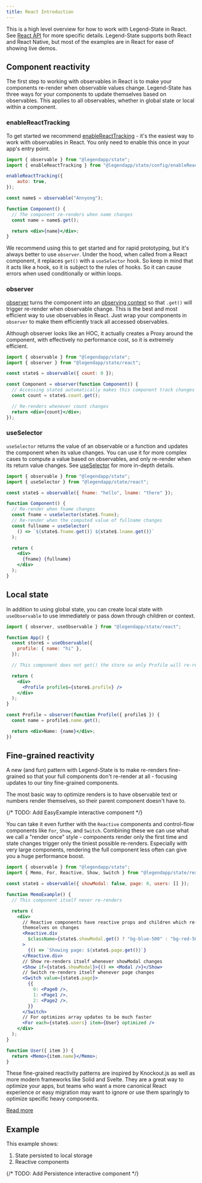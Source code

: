 ```yaml
---
title: React Introduction
---
```



This is a high level overview for how to work with Legend-State in React. See [React API](../react-api) for more specific details. Legend-State supports both React and React Native, but most of the examples are in React for ease of showing live demos.

## Component reactivity

The first step to working with observables in React is to make your components re-render when observable values change. Legend-State has three ways for your components to update themselves based on observables. This applies to all observables, whether in global state or local within a component.

### enableReactTracking

To get started we recommend [enableReactTracking](../../usage/configuring#enablereacttracking) - it's the easiest way to work with observables in React. You only need to enable this once in your app's entry point.

```jsx
import { observable } from "@legendapp/state";
import { enableReactTracking } from "@legendapp/state/config/enableReactTracking";

enableReactTracking({
    auto: true,
});

const name$ = observable("Annyong");

function Component() {
  // The component re-renders when name changes
  const name = name$.get();

  return <div>{name}</div>;
}
```

We recommend using this to get started and for rapid prototyping, but it's always better to use `observer`. Under the hood, when called from a React component, it replaces `get()` with a `useSelector` hook. So keep in mind that it acts like a hook, so it is subject to the rules of hooks. So it can cause errors when used conditionally or within loops.

### observer

[observer](../react-api#observer) turns the component into an [observing context](../reactivity#observing-contexts) so that `.get()` will trigger re-render when observable change. This is the best and most efficient way to use observables in React. Just wrap your components in `observer` to make them efficiently track all accessed observables.

<Callout title="Not an HOC">
Although observer looks like an HOC, it actually creates a Proxy around the component, with effectively no performance cost, so it is extremely efficient.
</Callout>

```jsx
import { observable } from "@legendapp/state";
import { observer } from "@legendapp/state/react";

const state$ = observable({ count: 0 });

const Component = observer(function Component() {
  // Accessing state$ automatically makes this component track changes to re-render
  const count = state$.count.get();

  // Re-renders whenever count changes
  return <div>{count}</div>;
});
```

### useSelector

`useSelector` returns the value of an observable or a function and updates the component when its value changes. You can use it for more complex cases to compute a value based on observables, and only re-render when its return value changes. See [useSelector](../react-api#useselector) for more in-depth details.

```jsx
import { observable } from "@legendapp/state";
import { useSelector } from "@legendapp/state/react";

const state$ = observable({ fname: "hello", lname: "there" });

function Component() {
  // Re-render when fname changes
  const fname = useSelector(state$.fname);
  // Re-render when the computed value of fullname changes
  const fullname = useSelector(
    () => `${state$.fname.get()} ${state$.lname.get()}`
  );

  return (
    <div>
      {fname} {fullname}
    </div>
  );
}
```

## Local state

In addition to using global state, you can create local state with `useObservable` to use immediately or pass down through children or context.

```jsx
import { observer, useObservable } from "@legendapp/state/react";

function App() {
  const store$ = useObservable({
    profile: { name: "hi" },
  });

  // This component does not get() the store so only Profile will re-render on changes

  return (
    <div>
      <Profile profile$={store$.profile} />
    </div>
  );
}

const Profile = observer(function Profile({ profile$ }) {
  const name = profile$.name.get();

  return <div>Name: {name}</div>;
})
```

## Fine-grained reactivity

A new (and fun) pattern with Legend-State is to make re-renders fine-grained so that your full components don't re-render at all - focusing updates to our tiny fine-grained components.

The most basic way to optimize renders is to have observable text or numbers render themselves, so their parent component doesn't have to.

{/* TODO: Add EasyExample interactive component */}

You can take it even further with the `Reactive` components and control-flow components like `For`, `Show`, and `Switch`. Combining these we can use what we call a "render once" style - components render only the first time and state changes trigger only the tiniest possible re-renders. Especially with very large components, rendering the full component less often can give you a huge performance boost.

```jsx
import { observable } from "@legendapp/state";
import { Memo, For, Reactive, Show, Switch } from "@legendapp/state/react";

const state$ = observable({ showModal: false, page: 0, users: [] });

function MemoExample() {
  // This component itself never re-renders

  return (
    <div>
      // Reactive components have reactive props and children which re-render
      themselves on changes
      <Reactive.div
        $className={state$.showModal.get() ? "bg-blue-500" : "bg-red-500"}
      >
        {() => `Showing page: ${state$.page.get()}`}
      </Reactive.div>
      // Show re-renders itself whenever showModal changes
      <Show if={state$.showModal}>{() => <Modal />}</Show>
      // Switch re-renders itself whenever page changes
      <Switch value={state$.page}>
        {{
          0: <Page0 />,
          1: <Page1 />,
          2: <Page2 />,
        }}
      </Switch>
      // For optimizes array updates to be much faster
      <For each={state$.users} item={User} optimized />
    </div>
  );
}

function User({ item }) {
  return <Memo>{item.name}</Memo>;
}
```

These fine-grained reactivity patterns are inspired by Knockout.js as well as more modern frameworks like Solid and Svelte. They are a great way to optimize your apps, but teams who want a more canonical React experience or easy migration may want to ignore or use them sparingly to optimize specific heavy components.

[Read more](../fine-grained-reactivity)

## Example

This example shows:

1. State persisted to local storage
2. Reactive components

{/* TODO: Add Persistence interactive component */}
